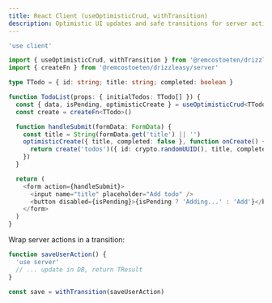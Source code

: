 ```yaml
---
title: React Client (useOptimisticCrud, withTransition)
description: Optimistic UI updates and safe transitions for server actions.
---
```


```ts title=components/TodoList.tsx
'use client'

import { useOptimisticCrud, withTransition } from '@remcostoeten/drizzleasy/client'
import { createFn } from '@remcostoeten/drizzleasy/server'

type TTodo = { id: string; title: string; completed: boolean }

function TodoList(props: { initialTodos: TTodo[] }) {
  const { data, isPending, optimisticCreate } = useOptimisticCrud<TTodo>(props.initialTodos)
  const create = createFn<TTodo>()

  function handleSubmit(formData: FormData) {
    const title = String(formData.get('title') || '')
    optimisticCreate({ title, completed: false }, function onCreate() {
      return create('todos')({ id: crypto.randomUUID(), title, completed: false })
    })
  }

  return (
    <form action={handleSubmit}>
      <input name="title" placeholder="Add todo" />
      <button disabled={isPending}>{isPending ? 'Adding...' : 'Add'}</button>
    </form>
  )
}
```

Wrap server actions in a transition:

```ts filename=components/SaveButton.tsx
function saveUserAction() {
  'use server'
  // ... update in DB, return TResult
}

const save = withTransition(saveUserAction)
```
